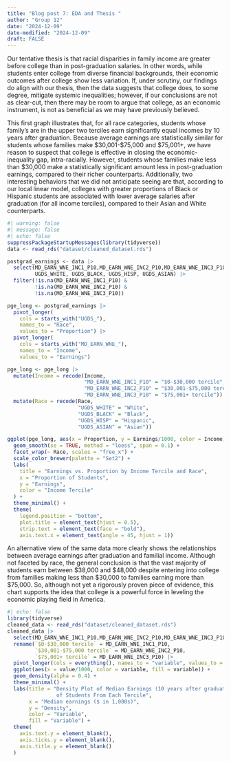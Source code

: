 ```yaml
---
title: "Blog post 7: EDA and Thesis "
author: "Group 12"
date: "2024-12-09"
date-modified: "2024-12-09"
draft: FALSE
---
```


Our tentative thesis is that racial disparities in family income are greater before college than in post-graduation salaries. In other words, while students enter college from diverse financial backgrounds, their economic outcomes after college show less variation. If, under scrutiny, our findings do align with our thesis, then the data suggests that college does, to some degree, mitigate systemic inequalities; however, if our conclusions are not as clear-cut, then there may be room to argue that college, as an economic instrument, is not as beneficial as we may have previously believed.     

This first graph illustrates that, for all race categories, students whose family's are in the upper two terciles earn significantly equal incomes by 10 years after graduation. Because average earnings are statistically similar for students whose families make \$30,001-\$75,000 and \$75,001+, we have reason to suspect that college is effective in closing the economic-inequality gap, intra-racially. However, students whose families make less than \$30,000 make a statistically significant amount less in post-graduation earnings, compared to their richer counterparts. Additionally, two interesting behaviors that we did not anticipate seeing are that, according to our local linear model, colleges with greater proportions of Black or Hispanic students are associated with lower average salaries after graduation (for all income terciles), compared to their Asian and White counterparts.   
```r
#| warning: false
#| message: false
#| echo: false
suppressPackageStartupMessages(library(tidyverse))
data <- read_rds("dataset/cleaned_dataset.rds")

postgrad_earnings <- data |> 
  select(MD_EARN_WNE_INC1_P10,MD_EARN_WNE_INC2_P10,MD_EARN_WNE_INC3_P10,
         UGDS_WHITE, UGDS_BLACK, UGDS_HISP, UGDS_ASIAN) |> 
  filter(!is.na(MD_EARN_WNE_INC1_P10) &
         !is.na(MD_EARN_WNE_INC2_P10) &
         !is.na(MD_EARN_WNE_INC3_P10))

pge_long <- postgrad_earnings |> 
  pivot_longer(
    cols = starts_with("UGDS_"),
    names_to = "Race",
    values_to = "Proportion") |> 
  pivot_longer(
    cols = starts_with("MD_EARN_WNE_"),
    names_to = "Income",
    values_to = "Earnings")

pge_long <- pge_long |>
  mutate(Income = recode(Income,
                         "MD_EARN_WNE_INC1_P10" = "$0-$30,000 tercile",
                         "MD_EARN_WNE_INC2_P10" = "$30,001-$75,000 tercile",
                         "MD_EARN_WNE_INC3_P10" = "$75,001+ tercile")) |> 
  mutate(Race = recode(Race,
                       "UGDS_WHITE" = "White",
                       "UGDS_BLACK" = "Black",
                       "UGDS_HISP" = "Hispanic",
                       "UGDS_ASIAN" = "Asian"))

ggplot(pge_long, aes(x = Proportion, y = Earnings/1000, color = Income)) +
  geom_smooth(se = TRUE, method = "loess", span = 0.1) +
  facet_wrap(~ Race, scales = "free_x") +
  scale_color_brewer(palette = "Set2") +
  labs(
    title = "Earnings vs. Proportion by Income Tercile and Race",
    x = "Proportion of Students",
    y = "Earnings",
    color = "Income Tercile"
  ) +
  theme_minimal() +
  theme(
    legend.position = "bottom",
    plot.title = element_text(hjust = 0.5),
    strip.text = element_text(face = "bold"),
    axis.text.x = element_text(angle = 45, hjust = 1))
```

An alternative view of the same data more clearly shows the relationships between average earnings after graduation and familial income. Although not faceted by race, the general conclusion is that the vast majority of students earn between \$38,000 and \$48,000 despite entering into college from families making less than \$30,000 to families earning more than $75,000. So, although not yet a rigorously proven piece of evidence, this chart supports the idea that college is a powerful force in leveling the economic playing field in America.

```r
#| echo: false
library(tidyverse)
cleaned_data <- read_rds("dataset/cleaned_dataset.rds")
cleaned_data |> 
  select(MD_EARN_WNE_INC1_P10,MD_EARN_WNE_INC2_P10,MD_EARN_WNE_INC3_P10) |> 
  rename(`$0-$30,000 tercile` = MD_EARN_WNE_INC1_P10,
         `$30,001-$75,000 tercile` = MD_EARN_WNE_INC2_P10,
         `$75,001+ tercile` = MD_EARN_WNE_INC3_P10) |> 
  pivot_longer(cols = everything(), names_to = "variable", values_to = "value") |> 
  ggplot(aes(x = value/1000, color = variable, fill = variable)) +
  geom_density(alpha = 0.4) +
  theme_minimal() +
  labs(title = "Density Plot of Median Earnings (10 years after graduation)
                of Students From Each Tercile",
       x = "Median earnings ($ in 1,000s)",
       y = "Density",
       color = "Variable",
       fill = "Variable") +
  theme(
    axis.text.y = element_blank(),
    axis.ticks.y = element_blank(),
    axis.title.y = element_blank()
  )
```






